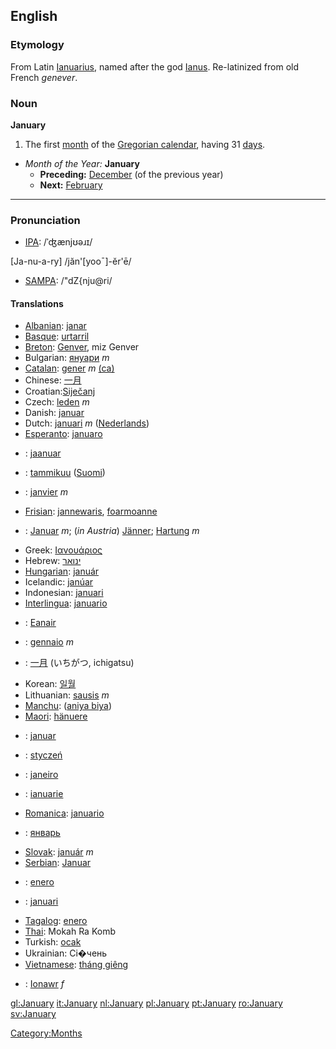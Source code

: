 ==English==
===Etymology===
From Latin [[Ianuarius]], named after the god [[Ianus]]. Re-latinized from old French ''genever''.

===Noun===
'''January'''
#The first [[month]] of the [[Gregorian calendar]], having 31 [[day]]s.

*''Month of the Year:'' '''January'''
**'''Preceding:''' [[December]] (of the previous year)
**'''Next:''' [[February]]
----


===Pronunciation===
*[[w:IPA|IPA]]: /ˈʤænjʊəɹɪ/
[Ja-nu-a-ry] /jăn'[yooˉ]-ĕr'ē/
*[[w:SAMPA|SAMPA]]: /"dZ{nju@ri/


====Translations====
*[[Albanian]]: [[janar]]
*[[Basque]]: [[urtarril]]
*[[Breton]]: [[Genver]], miz Genver
*Bulgarian: [[януари]] ''m''
*[[Catalan]]: [[gener]] ''m'' [[:ca:gener|(ca)]]
*Chinese: [[一月]]
*Croatian:[[Siječanj]]
*Czech: [[leden]] ''m''
*Danish: [[januar]]
*Dutch: [[januari]] ''m'' ([[:nl:januari|Nederlands]])
*[[Esperanto]]: [[januaro]]
*{{et}}: [[jaanuar]]
*{{fi}}: [[tammikuu]] ([[:fi:tammikuu|Suomi]])
*{{fr}}: [[janvier]] ''m''
*[[Frisian]]: [[jannewaris]], [[foarmoanne]]
*{{de}}: [[Januar]] ''m''; (''in Austria'') [[Jänner]]; [[Hartung]] ''m''
*Greek: [[Ιανουάριος]]
*Hebrew: [[ינואר]]
*[[Hungarian]]: [[január]]
*Icelandic: [[janúar]]
*Indonesian: [[januari]]
*[[Interlingua]]: [[januario]]
*{{ga}}: [[Eanair]]
*{{it}}: [[gennaio]] ''m''
*{{ja}}: [[一月]] (いちがつ, ichigatsu)
*Korean:  [[일월]]
*Lithuanian: [[sausis]] ''m''
*[[Manchu]]: ([[aniya biya]])
*[[Maori]]: [[hänuere]]
*{{no}}: [[januar]]
*{{pl}}: [[styczeń]]
*{{pt}}: [[janeiro]]
*{{ro}}: [[ianuarie]]
*[[Romanica]]: [[januario]]
*{{ru}}: [[январь]]
*[[Slovak]]: [[január]] ''m''
*[[Serbian]]: [[Januar]]
*{{es}}: [[enero]]
*{{sv}}: [[januari]]
*[[Tagalog]]: [[Enero#Tagalog|enero]]
*[[Thai]]: Mokah Ra Komb
*Turkish: [[ocak]]
*Ukrainian: Сі�чень
*[[Vietnamese]]: [[tháng giêng]]
*{{cy}}: [[Ionawr]] ''f''

[[gl:January]]
[[it:January]]
[[nl:January]]
[[pl:January]]
[[pt:January]]
[[ro:January]]
[[sv:January]]

[[Category:Months]]